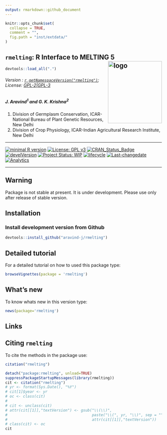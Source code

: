 ```yaml
---
output: rmarkdown::github_document
---
```


```r
knitr::opts_chunk$set(
  collapse = TRUE,
  comment = "",
  fig.path = "inst/extdata/"
)
```

## `rmelting`: R Interface to MELTING 5 <img src="https://raw.githubusercontent.com/aravind-j/rmelting/master/inst/extdata/rmelting.png" align="right" alt="logo" width="173" height = "200" style = "border: none; float: right;">

```r
devtools::load_all(".")

```

###### Version : [`r getNamespaceVersion("rmelting")`](https://aravind-j.github.io/rmelting/articles/Introduction.html#version-history); License: [GPL-2|GPL-3](https://www.r-project.org/Licenses/)

##### *J. Aravind^1^ and G. K. Krishna^2^*

1. Division of Germplasm Conservation, ICAR-National Bureau of Plant Genetic Resources, New Delhi
2. Division of Crop Physiology, ICAR-Indian Agricultural Research Institute, New Delhi

***

[![minimal R version](https://img.shields.io/badge/R>%3D-3.0.2-6666ff.svg)](https://cran.r-project.org/)
[![License: GPL v3](https://img.shields.io/badge/License-GPL%20v3-blue.svg)](https://www.gnu.org/licenses/gpl-3.0)
[![CRAN_Status_Badge](https://www.r-pkg.org/badges/version-last-release/rmelting)](https://cran.r-project.org/package=rmelting)
<!-- [![rstudio mirror downloads](https://cranlogs.r-pkg.org/badges/grand-total/rmelting?color=green)](https://CRAN.R-project.org/package=rmelting) -->
<!-- [![packageversion](https://img.shields.io/badge/Package%20version-0.2.3.3-orange.svg)](https://github.com/aravind-j/rmelting) -->
[![develVersion](https://img.shields.io/badge/devel%20version-`r gsub("Version:\\s*", "", readLines(paste0("https://raw.githubusercontent.com/", "aravind-j/rmelting", "/master/DESCRIPTION"))[grep("Version:", readLines(paste0("https://raw.githubusercontent.com/", "aravind-j/rmelting", "/master/DESCRIPTION")))])`-orange.svg)](https://github.com/aravind-j/rmelting)
<!-- [![GitHub Download Count](https://github-basic-badges.herokuapp.com/downloads/aravind-j/rmelting/total.svg)] -->
[![Project Status: WIP](http://www.repostatus.org/badges/latest/wip.svg)](http://www.repostatus.org/#wip)
[![lifecycle](https://img.shields.io/badge/lifecycle-experimental-orange.svg)](https://www.tidyverse.org/lifecycle/#experimental)
[![Last-changedate](https://img.shields.io/badge/last%20change-`r gsub('-', '--', Sys.Date())`-yellowgreen.svg)](/commits/master)
<!-- [![Rdoc](http://www.rdocumentation.org/badges/version/rmelting)](http://www.rdocumentation.org/packages/rmelting) -->
<!-- [![Zenodo DOI](https://zenodo.org/badge/DOI/10.5281/zenodo.841963.svg)](https://doi.org/10.5281/zenodo.841963) -->
[![Analytics](https://pro-pulsar-193905.appspot.com/UA-116683292-1/welcome-page)](https://github.com/aravind-j/google-analytics-beacon)

***

## Warning

Package is not stable at present. It is under development. Please use only after release of stable version.

## Installation

### Install development version from Github
```r
devtools::install_github("aravind-j/rmelting")
```

## Detailed tutorial
For a detailed tutorial on how to used this package type:

```r
browseVignettes(package = 'rmelting')
```

## What's new
To know whats new in this version type:

```r
news(package='rmelting')
```

## Links

## Citing `rmelting`
To cite the methods in the package use:

```r
citation("rmelting")
```

```r
detach("package:rmelting", unload=TRUE)
suppressPackageStartupMessages(library(rmelting))
cit <- citation("rmelting")
# yr <- format(Sys.Date(), "%Y")
# cit[1]$year <- yr
# oc <- class(cit)
# 
# cit <- unclass(cit)
# attr(cit[[1]],"textVersion") <- gsub("\\(\\)",
#                                      paste("\\(", yr, "\\)", sep = ""),
#                                      attr(cit[[1]],"textVersion"))
# class(cit) <- oc
cit
```
